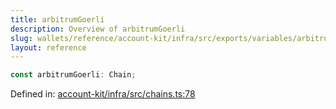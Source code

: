 ```yaml
---
title: arbitrumGoerli
description: Overview of arbitrumGoerli
slug: wallets/reference/account-kit/infra/src/exports/variables/arbitrumGoerli
layout: reference
---
```


```ts
const arbitrumGoerli: Chain;
```

Defined in: [account-kit/infra/src/chains.ts:78](https://github.com/alchemyplatform/aa-sdk/blob/da19afd63b0ba06a4de95b0d2d7871f64d546304/account-kit/infra/src/chains.ts#L78)

